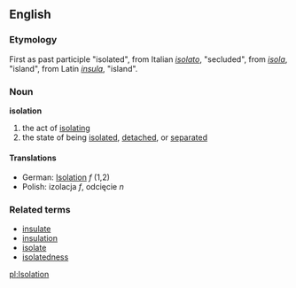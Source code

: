 ==English==
===Etymology===
First as past participle "isolated", from Italian ''[[isolato]]'', "secluded", from ''[[isola]]'', "island", from Latin ''[[insula]]'', "island".
===Noun===
'''isolation'''
# the act of [[isolate|isolating]]
# the state of being [[isolate]]d, [[detached]], or [[separated]]
====Translations====
*German: [[Isolation]] ''f'' (1,2)
*Polish: izolacja ''f'', odcięcie ''n''
===Related terms===
*[[insulate]]
*[[insulation]]
*[[isolate]]
*[[isolatedness]]

[[pl:Isolation]]
